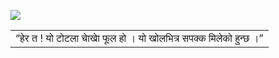 ![](images/p-4.jpg){fig-alt="\"हेर त ! यो टोटला चाेखाे फूल हो । यो खोलभित्र सपक्क मिलेको हुन्छ ।\"" fig-align="center"}

|                                                            |
|------------------------------------------------------------|
| "हेर त ! यो टोटला चाेखाे फूल हो । यो खोलभित्र सपक्क मिलेको हुन्छ ।" |
